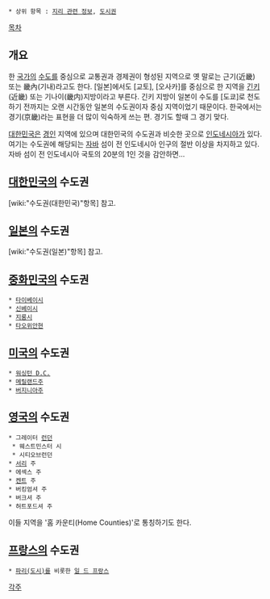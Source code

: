  * 상위 항목 : [[지리 관련 정보]], [[도시권]]

{{{+1 首都圈 / Capital Region }}}

[[목차]]

== 개요 ==
한 [[국가]]의 [[수도]]를 중심으로 교통권과 경제권이 형성된 지역으로 옛 말로는 근기(近畿) 또는 畿內(기내)라고도 한다. [일본]에서도 [교토], [오사카]를 중심으로 한 지역을 [[긴키]](近畿) 또는 기나이(畿内)지방이라고 부른다. 긴키 지방이 일본이 수도를 [도쿄]로 천도하기 전까지는 오랜 시간동안 일본의 수도권이자 중심 지역이었기 때문이다. 한국에서는 경기(京畿)라는 표현을 더 많이 익숙하게 쓰는 편. 경기도 할때 그 경기 맞다.

[[대한민국]]은 [[경인]] 지역에 있으며 대한민국의 수도권과 비슷한 곳으로 [[인도네시아]]가 있다. 여기는 수도권에 해당되는 [[자바]] 섬이 전 인도네시아 인구의 절반 이상을 차지하고 있다. 자바 섬이 전 인도네시아 국토의 20분의 1인 것을 감안하면...

== [[대한민국]]의 수도권 ==
[wiki:"수도권(대한민국)"항목] 참고.

== [[일본]]의 수도권 ==
[wiki:"수도권(일본)"항목] 참고.

== [[중화민국]]의 수도권 ==
 * [[타이베이]]시
 * [[신베이]]시 
 * [[지룽]]시
 * [[타오위안]]현

== [[미국]]의 수도권 ==
 * [[워싱턴 D.C.]]
 * [[메릴랜드]]주
 * [[버지니아]]주

== [[영국]]의 수도권 ==
 * 그레이터 [[런던]]
  * 웨스트민스터 시
  * 시티오브런던
 * [[서리]] 주
 * 에섹스 주
 * [[켄트]] 주
 * 버킹엄셔 주
 * 버크셔 주
 * 허트포드셔 주

이들 지역을 '홈 카운티(Home Counties)'로 통칭하기도 한다.

== [[프랑스]]의 수도권 ==
 * [[파리(도시)]]를 비롯한 [[일 드 프랑스]]

[[각주]]
